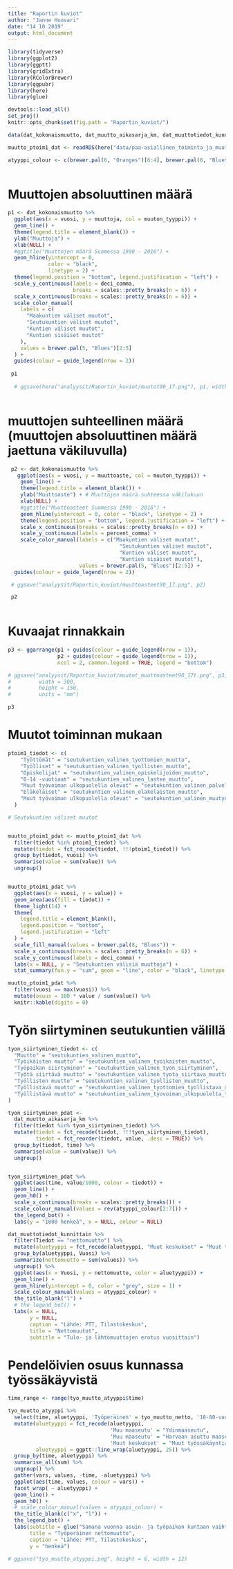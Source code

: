 ```yaml
---
title: "Raportin kuviot"
author: "Janne Huovari"
date: "14 10 2019"
output: html_document
---
```


```r


library(tidyverse)
library(ggplot2)
library(ggptt)
library(gridExtra)
library(RColorBrewer)
library(ggpubr)
library(here)
library(glue)

devtools::load_all()
set_proj()
knitr::opts_chunk$set(fig.path = "Raportin_kuviot/")

data(dat_kokonaismuutto, dat_muutto_aikasarja_km, dat_muuttotiedot_kunnittain, tyo_muutto_atyyppi)

muutto_ptoim1_dat <- readRDS(here("data/paa-asiallinen_toiminta_ja_muutto/muuttoaikasarjat_kokomaa_ptoim1_ulos.rds"))

atyyppi_colour <- c(brewer.pal(6, "Oranges")[6:4], brewer.pal(6, "Blues")[6:5] , brewer.pal(6, "Greens")[6:5])
  
```


# Muuttojen absoluuttinen määrä

```r

p1 <- dat_kokonaismuutto %>%
  ggplot(aes(x = vuosi, y = muuttoja, col = muuton_tyyppi)) +
  geom_line() +
  theme(legend.title = element_blank()) +
  ylab("Muuttoja") +
  xlab(NULL) +
  #ggtitle("Muuttojen määrä Suomessa 1990 - 2016") +
  geom_hline(yintercept = 0,
             color = "black",
             linetype = 2) +
  theme(legend.position = "bottom", legend.justification = "left") +
  scale_y_continuous(labels = deci_comma,
                     breaks = scales::pretty_breaks(n = 6)) +
  scale_x_continuous(breaks = scales::pretty_breaks(n = 6)) +
  scale_color_manual(
    labels = c(
      "Maakuntien väliset muutot",
      "Seutukuntien väliset muutot",
      "Kuntien väliset muutot",
      "Kuntien sisäiset muutot"
    ),
    values = brewer.pal(5, "Blues")[2:5]
  ) +
  guides(colour = guide_legend(nrow = 2))
    
 p1
 
  # ggsave(here("analyysit/Raportin_kuviot/muutot90_17.png"), p1, width = 6.5, height = 5.5)
  
```

# muuttojen suhteellinen määrä (muuttojen absoluuttinen määrä jaettuna väkiluvulla)

```r

 p2 <- dat_kokonaismuutto %>%
   ggplot(aes(x = vuosi, y = muuttoaste, col = muuton_tyyppi)) +
    geom_line() +
    theme(legend.title = element_blank()) +
    ylab("Muuttoaste") + # Muuttojen määrä suhteessa väkilukuun
    xlab(NULL) +
    #ggtitle("Muuttoasteet Suomessa 1990 - 2016") +
    geom_hline(yintercept = 0, color = "black", linetype = 2) +
    theme(legend.position = "bottom", legend.justification = "left") +
    scale_x_continuous(breaks = scales::pretty_breaks(n = 6)) +
    scale_y_continuous(labels = percent_comma) +
    scale_color_manual(labels = c("Maakuntien väliset muutot",
                                    "Seutukuntien väliset muutot",
                                    "Kuntien väliset muutot",
                                    "Kuntien sisäiset muutot"),
                       values = brewer.pal(5, "Blues")[2:5]) +
  guides(colour = guide_legend(nrow = 2))

 # ggsave("analyysit/Raportin_kuviot/muuttoasteet90_17.png", p2)

 p2
 
```

# Kuvaajat rinnakkain
 
```r
p3 <- ggarrange(p1 + guides(colour = guide_legend(nrow = 1)), 
                p2 + guides(colour = guide_legend(nrow = 1)), 
                ncol = 2, common.legend = TRUE, legend = "bottom") 

# ggsave("analyysit/Raportin_kuviot/muutot_muuttoasteet90_17t.png", p3,
#         width = 300,
#         height = 150,
#         units = "mm")

p3 
```

# Muutot toiminnan mukaan

```r


ptoim1_tiedot <- c(
    "Työttömät" = "seutukuntien_valinen_tyottomien_muutto",
    "Työlliset" = "seutukuntien_valinen_tyollisten_muutto",
    "Opiskelijat" = "seutukuntien_valinen_opiskelijoiden_muutto",
    "0-14 -vuotiaat" = "seutukuntien_valinen_lasten_muutto",
    "Muut työvoiman ulkopuolella olevat" = "seutukuntien_valinen_palvelusmiesten_muutto",
    "Eläkeläiset" = "seutukuntien_valinen_elakelaisten_muutto",
    "Muut työvoiman ulkopuolella olevat" = "seutukuntien_valinen_muutyovoimanulkopuolella_muutto"
  )

# Seutukuntien väliset muutot


muutto_ptoim1_pdat <- muutto_ptoim1_dat %>% 
  filter(tiedot %in% ptoim1_tiedot) %>%
  mutate(tiedot = fct_recode(tiedot, !!!ptoim1_tiedot)) %>% 
  group_by(tiedot, vuosi) %>% 
  summarise(value = sum(value)) %>% 
  ungroup() 


muutto_ptoim1_pdat %>% 
  ggplot(aes(x = vuosi, y = value)) +
  geom_area(aes(fill = tiedot)) +
  theme_light(14) +
  theme(
    legend.title = element_blank(),
    legend.position = "bottom",
    legend.justification = "left"
  ) +
  scale_fill_manual(values = brewer.pal(8, "Blues")) +
  scale_x_continuous(breaks = scales::pretty_breaks(n = 6)) +
  scale_y_continuous(labels = deci_comma) +
  labs(x = NULL, y = "Seutukuntien välisiä muuttoja") +
  stat_summary(fun.y = "sum", geom = "line", color = "black", linetype = 1, size = 1, show.legend = FALSE)


```

```r

muutto_ptoim1_pdat %>% 
  filter(vuosi == max(vuosi)) %>% 
  mutate(osuus = 100 * value / sum(value)) %>% 
  knitr::kable(digits = 0)

```

# Työn siirtyminen seutukuntien välillä 

```r

tyon_siirtyminen_tiedot <- c(
  "Muutto" = "seutukuntien_valinen_muutto",
  "Työikäisten muutto" = "seutukuntien_valinen_tyoikaisten_muutto",
  "Työpaikan siirtyminen" = "seutukuntien_valinen_tyon_siirtyminen",
  "Työtä siirtävä muutto" = "seutukuntien_valinen_tyota_siirtava_muutto",
  "Työllisten muutto" = "seutukuntien_valinen_tyollisten_muutto",
  "Työllistävä muutto" = "seutukuntien_valinen_tyottomien_tyollistava_muutto",
  "Työllistävä muutto" = "seutukuntien_valinen_tyovoiman_ulkopuolelta_tyollistava_muutto"
)

tyon_siirtyminen_pdat <- 
  dat_muutto_aikasarja_km %>%
  filter(tiedot %in% tyon_siirtyminen_tiedot) %>% 
  mutate(tiedot = fct_recode(tiedot, !!!tyon_siirtyminen_tiedot),
         tiedot = fct_reorder(tiedot, value, .desc = TRUE)) %>% 
  group_by(tiedot, time) %>% 
  summarise(value = sum(value)) %>% 
  ungroup()


tyon_siirtyminen_pdat %>%
  ggplot(aes(time, value/1000, colour = tiedot)) +
  geom_line() +
  geom_h0() +
  scale_x_continuous(breaks = scales::pretty_breaks()) +
  scale_colour_manual(values = rev(atyyppi_colour[2:7])) +
  the_legend_bot() +
  labs(y = "1000 henkeä", x = NULL, colour = NULL)

```

```r

dat_muuttotiedot_kunnittain %>%
  filter(Tiedot == "nettomuutto") %>%
  mutate(aluetyyppi = fct_recode(aluetyyppi, "Muut keskukset" = "Muut työssäkäyntialueden keskukset")) %>% 
  group_by(aluetyyppi, Vuosi) %>%
  summarize(nettomuutto = sum(values)) %>%
  ungroup() %>%
  ggplot(aes(x = Vuosi, y = nettomuutto, color = aluetyyppi)) +
  geom_line() +
  geom_hline(yintercept = 0, color = "grey", size = 1) +
  scale_colour_manual(values = atyyppi_colour) +
  the_title_blank("l") +
  # the_legend_bot() +
  labs(x = NULL,
       y = NULL,
       caption = "Lähde: PTT, Tilastokeskus",
       title = "Nettomuutot",
       subtitle = "Tulo- ja lähtömuuttojen erotus vuosittain")

```

# Pendelöivien osuus kunnassa työssäkäyvistä

```r

time_range <- range(tyo_muutto_atyyppi$time)

tyo_muutto_atyyppi %>% 
  select(time, aluetyyppi, 'Työperäinen' = tyo_muutto_netto, '18-80-vuotiaat' = tmuutto_netto) %>% 
  mutate(aluetyyppi = fct_recode(aluetyyppi, 
                                 'Muu maaseutu' = "Ydinmaaseutu",
                                 'Muu maaseutu' = "Harvaan asuttu maaseutu",
                                 'Muut keskukset' = "Muut työssäkäyntialueen keskukset"),
         aluetyyppi = ggptt::line_wrap(aluetyyppi, 25)) %>% 
  group_by(time, aluetyyppi) %>% 
  summarise_all(sum) %>% 
  ungroup() %>% 
  gather(vars, values, -time, -aluetyyppi) %>% 
  ggplot(aes(time, values, colour = vars)) +
  facet_wrap( ~ aluetyyppi) +
  geom_line() +
  geom_h0() +
  # scale_colour_manual(values = atyyppi_colour) +
  the_title_blank(c("x", "l")) +
  the_legend_bot() +
  labs(subtitle = glue("Samana vuonna asuin- ja työpaikan kuntaan vaihtaneiden ja 18-80-vuotiaiden nettomuutto vuosina {time_range[1]}-{time_range[2]}."),
       title = "Työperäinen nettomuutto",
       caption = "Lähde: PTT, Tilastokeskus",
       y = "henkeä")

# ggsave("tyo_muutto_atyyppi.png", height = 6, width = 12)  

```
